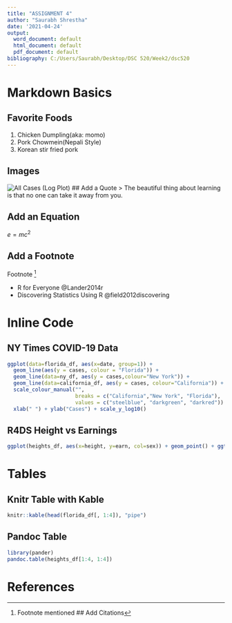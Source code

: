 ---
title: "ASSIGNMENT 4"
author: "Saurabh Shrestha"
date: '2021-04-24'
output:
  word_document: default
  html_document: default
  pdf_document: default
bibliography: C:/Users/Saurabh/Desktop/DSC 520/Week2/dsc520
---

# Markdown Basics


## Favorite Foods
1. Chicken Dumpling(aka: momo)
2. Pork Chowmein(Nepali Style)
3. Korean stir fried pork

## Images
![All Cases (Log Plot)]("C:/Users/Saurabh/Desktop/DSC 520/Week2/dsc520/completed/assignment04/plots/10-all-cases-log.png")
## Add a Quote
> The beautiful thing about learning is that no one can take it away from you.

## Add an Equation
$e=mc^2$

## Add a Footnote

Footnote [^1]

[^1]: Footnote mentioned
## Add Citations

* R for Everyone @Lander2014r
* Discovering Statistics Using R @field2012discovering

# Inline Code


## NY Times COVID-19 Data
```{r echo = FALSE}
ggplot(data=florida_df, aes(x=date, group=1)) +
  geom_line(aes(y = cases, colour = "Florida")) +
  geom_line(data=ny_df, aes(y = cases,colour="New York")) +
  geom_line(data=california_df, aes(y = cases, colour="California")) +
  scale_colour_manual("",
                      breaks = c("California","New York", "Florida"),
                      values = c("steelblue", "darkgreen", "darkred")) +
  xlab(" ") + ylab("Cases") + scale_y_log10()
```


## R4DS Height vs Earnings
```{r echo = FALSE}
ggplot(heights_df, aes(x=height, y=earn, col=sex)) + geom_point() + ggtitle("Height vs Earnings") + xlab("Height (Inch)") + ylab("Earnings (In Dollar))")
```

# Tables

## Knitr Table with Kable

```{r LOR Knitr Table, echo = FALSE}
knitr::kable(head(florida_df[, 1:4]), "pipe")

```

## Pandoc Table
```{r pandoc, echo=FALSE}
library(pander)
pandoc.table(heights_df[1:4, 1:4])

```
# References

